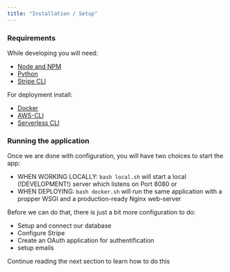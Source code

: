 ```yaml
---
title: "Installation / Setup"
---
```


### Requirements
While developing you will need:
- [Node and NPM](https://nodejs.org/en/download)
- [Python](https://www.python.org/downloads/)
- [Stripe CLI](https://docs.stripe.com/stripe-cli)

For deployment install:
- [Docker](https://docs.docker.com/get-docker/)
- [AWS-CLI](https://docs.aws.amazon.com/cli/latest/userguide/getting-started-install.html)
- [Serverless CLI](https://www.serverless.com/framework/docs-getting-started)


### Running the application
Once we are done with configuration, you will have two choices to start the app:
- WHEN WORKING LOCALLY: ``bash local.sh`` will start a local (!DEVELOPMENT!) server which listens on Port 8080
or
- WHEN DEPLOYING: ``bash docker.sh`` will run the same application with a propper WSGI and
a production-ready Nginx web-server

Before we can do that, there is just a bit more configuration to do:
- Setup and connect our database
- Configure Stripe
- Create an OAuth application for authentification
- setup emails

Continue reading the next section to learn how to do this